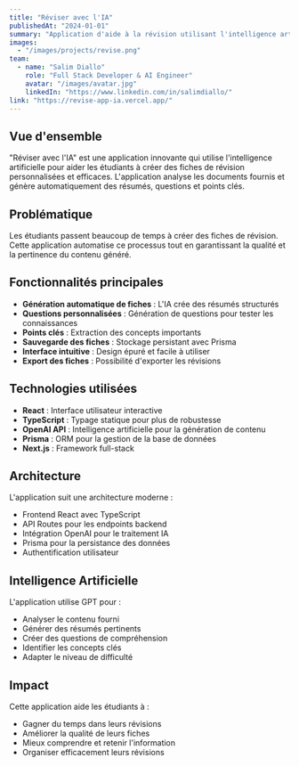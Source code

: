 ```yaml
---
title: "Réviser avec l'IA"
publishedAt: "2024-01-01"
summary: "Application d'aide à la révision utilisant l'intelligence artificielle pour créer des fiches de révision personnalisées."
images:
  - "/images/projects/revise.png"
team:
  - name: "Salim Diallo"
    role: "Full Stack Developer & AI Engineer"
    avatar: "/images/avatar.jpg"
    linkedIn: "https://www.linkedin.com/in/salimdiallo/"
link: "https://revise-app-ia.vercel.app/"
---
```


## Vue d'ensemble

"Réviser avec l'IA" est une application innovante qui utilise l'intelligence artificielle pour aider les étudiants à créer des fiches de révision personnalisées et efficaces. L'application analyse les documents fournis et génère automatiquement des résumés, questions et points clés.

## Problématique

Les étudiants passent beaucoup de temps à créer des fiches de révision. Cette application automatise ce processus tout en garantissant la qualité et la pertinence du contenu généré.

## Fonctionnalités principales

- **Génération automatique de fiches** : L'IA crée des résumés structurés
- **Questions personnalisées** : Génération de questions pour tester les connaissances
- **Points clés** : Extraction des concepts importants
- **Sauvegarde des fiches** : Stockage persistant avec Prisma
- **Interface intuitive** : Design épuré et facile à utiliser
- **Export des fiches** : Possibilité d'exporter les révisions

## Technologies utilisées

- **React** : Interface utilisateur interactive
- **TypeScript** : Typage statique pour plus de robustesse
- **OpenAI API** : Intelligence artificielle pour la génération de contenu
- **Prisma** : ORM pour la gestion de la base de données
- **Next.js** : Framework full-stack

## Architecture

L'application suit une architecture moderne :
- Frontend React avec TypeScript
- API Routes pour les endpoints backend
- Intégration OpenAI pour le traitement IA
- Prisma pour la persistance des données
- Authentification utilisateur

## Intelligence Artificielle

L'application utilise GPT pour :
- Analyser le contenu fourni
- Générer des résumés pertinents
- Créer des questions de compréhension
- Identifier les concepts clés
- Adapter le niveau de difficulté

## Impact

Cette application aide les étudiants à :
- Gagner du temps dans leurs révisions
- Améliorer la qualité de leurs fiches
- Mieux comprendre et retenir l'information
- Organiser efficacement leurs révisions